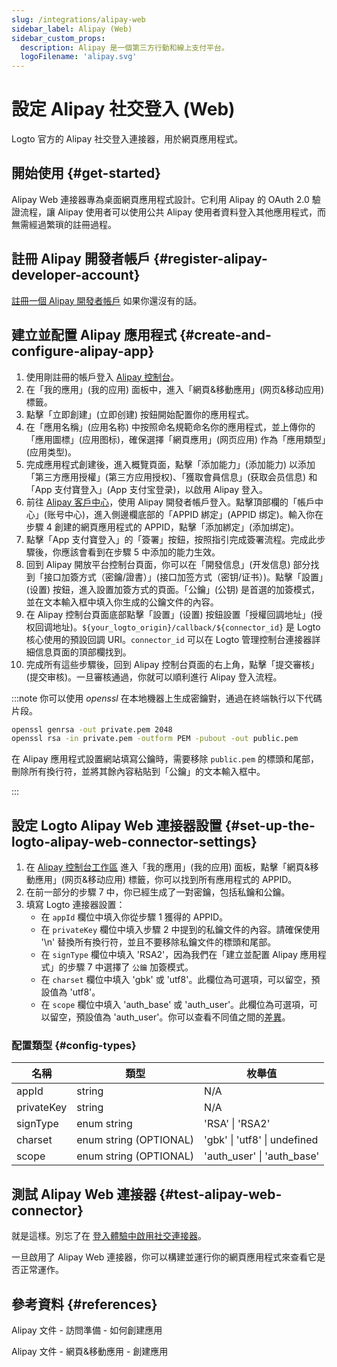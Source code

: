 ```yaml
---
slug: /integrations/alipay-web
sidebar_label: Alipay (Web)
sidebar_custom_props:
  description: Alipay 是一個第三方行動和線上支付平台。
  logoFilename: 'alipay.svg'
---
```



# 設定 Alipay 社交登入 (Web)

Logto 官方的 Alipay 社交登入連接器，用於網頁應用程式。

<GuideTip />

## 開始使用 \{#get-started}

Alipay Web 連接器專為桌面網頁應用程式設計。它利用 Alipay 的 OAuth 2.0 驗證流程，讓 Alipay 使用者可以使用公共 Alipay 使用者資料登入其他應用程式，而無需經過繁瑣的註冊過程。

## 註冊 Alipay 開發者帳戶 \{#register-alipay-developer-account}

[註冊一個 Alipay 開發者帳戶](https://certifyweb.alipay.com/certify/reg/guide#/) 如果你還沒有的話。

## 建立並配置 Alipay 應用程式 \{#create-and-configure-alipay-app}

1. 使用剛註冊的帳戶登入 [Alipay 控制台](https://open.alipay.com/)。
2. 在「我的應用」(我的应用) 面板中，進入「網頁&移動應用」(网页&移动应用) 標籤。
3. 點擊「立即創建」(立即创建) 按鈕開始配置你的應用程式。
4. 在「應用名稱」(应用名称) 中按照命名規範命名你的應用程式，並上傳你的「應用圖標」(应用图标)，確保選擇「網頁應用」(网页应用) 作為「應用類型」(应用类型)。
5. 完成應用程式創建後，進入概覽頁面，點擊「添加能力」(添加能力) 以添加「第三方應用授權」(第三方应用授权)、「獲取會員信息」(获取会员信息) 和「App 支付寶登入」(App 支付宝登录)，以啟用 Alipay 登入。
6. 前往 [Alipay 客戶中心](https://b.alipay.com/index2.htm)，使用 Alipay 開發者帳戶登入。點擊頂部欄的「帳戶中心」(账号中心)，進入側邊欄底部的「APPID 綁定」(APPID 绑定)。輸入你在步驟 4 創建的網頁應用程式的 APPID，點擊「添加綁定」(添加绑定)。
7. 點擊「App 支付寶登入」的「簽署」按鈕，按照指引完成簽署流程。完成此步驟後，你應該會看到在步驟 5 中添加的能力生效。
8. 回到 Alipay 開放平台控制台頁面，你可以在「開發信息」(开发信息) 部分找到「接口加簽方式（密鑰/證書）」(接口加签方式（密钥/证书）)。點擊「設置」(设置) 按鈕，進入設置加簽方式的頁面。「公鑰」(公钥) 是首選的加簽模式，並在文本輸入框中填入你生成的公鑰文件的內容。
9. 在 Alipay 控制台頁面底部點擊「設置」(设置) 按鈕設置「授權回調地址」(授权回调地址)。`${your_logto_origin}/callback/${connector_id}` 是 Logto 核心使用的預設回調 URI。`connector_id` 可以在 Logto 管理控制台連接器詳細信息頁面的頂部欄找到。
10. 完成所有這些步驟後，回到 Alipay 控制台頁面的右上角，點擊「提交審核」(提交审核)。一旦審核通過，你就可以順利進行 Alipay 登入流程。

:::note
你可以使用 _openssl_ 在本地機器上生成密鑰對，通過在終端執行以下代碼片段。

```bash
openssl genrsa -out private.pem 2048
openssl rsa -in private.pem -outform PEM -pubout -out public.pem
```

在 Alipay 應用程式設置網站填寫公鑰時，需要移除 `public.pem` 的標頭和尾部，刪除所有換行符，並將其餘內容粘貼到「公鑰」的文本輸入框中。

:::

## 設定 Logto Alipay Web 連接器設置 \{#set-up-the-logto-alipay-web-connector-settings}

1. 在 [Alipay 控制台工作區](https://open.alipay.com/dev/workspace) 進入「我的應用」(我的应用) 面板，點擊「網頁&移動應用」(网页&移动应用) 標籤，你可以找到所有應用程式的 APPID。
2. 在前一部分的步驟 7 中，你已經生成了一對密鑰，包括私鑰和公鑰。
3. 填寫 Logto 連接器設置：
   - 在 `appId` 欄位中填入你從步驟 1 獲得的 APPID。
   - 在 `privateKey` 欄位中填入步驟 2 中提到的私鑰文件的內容。請確保使用 '\n' 替換所有換行符，並且不要移除私鑰文件的標頭和尾部。
   - 在 `signType` 欄位中填入 'RSA2'，因為我們在「建立並配置 Alipay 應用程式」的步驟 7 中選擇了 `公鑰` 加簽模式。
   - 在 `charset` 欄位中填入 'gbk' 或 'utf8'。此欄位為可選項，可以留空，預設值為 'utf8'。
   - 在 `scope` 欄位中填入 'auth_base' 或 'auth_user'。此欄位為可選項，可以留空，預設值為 'auth_user'。你可以查看不同值之間的[差異](https://opendocs.alipay.com/fw/api/105942)。

### 配置類型 \{#config-types}

| 名稱       | 類型                   | 枚舉值                       |
| ---------- | ---------------------- | ---------------------------- |
| appId      | string                 | N/A                          |
| privateKey | string                 | N/A                          |
| signType   | enum string            | 'RSA' \| 'RSA2'              |
| charset    | enum string (OPTIONAL) | 'gbk' \| 'utf8' \| undefined |
| scope      | enum string (OPTIONAL) | 'auth_user' \| 'auth_base'   |

## 測試 Alipay Web 連接器 \{#test-alipay-web-connector}

就是這樣。別忘了在 [登入體驗中啟用社交連接器](/connectors/social-connectors/#enable-social-sign-in)。

一旦啟用了 Alipay Web 連接器，你可以構建並運行你的網頁應用程式來查看它是否正常運作。

## 參考資料 \{#references}

<Url href="https://opendocs.alipay.com/support/01rau6">Alipay 文件 - 訪問準備 - 如何創建應用</Url>

<Url href="https://opendocs.alipay.com/open/200/105310">Alipay 文件 - 網頁&移動應用 - 創建應用</Url>
